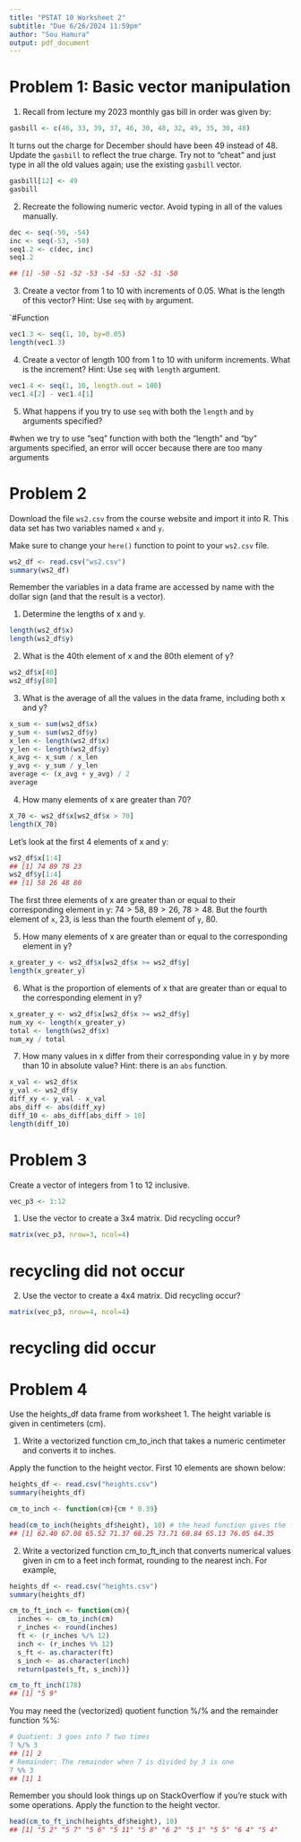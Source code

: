---
title: "PSTAT 10 Worksheet 2"
subtitle: "Due 6/26/2024 11:59pm"
author: "Sou Hamura"
output: pdf_document
---

# Problem 1: Basic vector manipulation

1. Recall from lecture my 2023 monthly gas bill in order was given by:

```{r}
gasbill <- c(46, 33, 39, 37, 46, 30, 48, 32, 49, 35, 30, 48)
```

It turns out the charge for December should have been 49 instead of 48. Update 
the ```gasbill``` to reflect the true charge. Try not to “cheat” and just type 
in all the old values again; use the existing ```gasbill``` vector.

```{r}
gasbill[12] <- 49
gasbill
```


2. Recreate the following numeric vector. Avoid typing in all of the values manually.

```{r, eval=FALSE}

dec <- seq(-50, -54)
inc <- seq(-53, -50)
seq1.2 <- c(dec, inc)
seq1.2

## [1] -50 -51 -52 -53 -54 -53 -52 -51 -50
```

3. Create a vector from 1 to 10 with increments of 0.05. What is the length of this vector? Hint: Use `seq` with `by` argument.

`#Function

```{r}
vec1.3 <- seq(1, 10, by=0.05)
length(vec1.3)
```

4. Create a vector of length 100 from 1 to 10 with uniform increments. What is the increment? Hint: Use `seq` with `length` argument.

```{r}
vec1.4 <- seq(1, 10, length.out = 100)
vec1.4[2] - vec1.4[1]
```

5. What happens if you try to use `seq` with both the `length` and `by` arguments specified?

#when we try to use "seq" function with both the "length" and "by" arguments specified, an error will occer because there are too many arguments

# Problem 2

Download the file `ws2.csv` from the course website and import it into R. This data set has two variables named `x` and `y`.

Make sure to change your `here()` function to point to your `ws2.csv` file.

```{r}
ws2_df <- read.csv("ws2.csv")
summary(ws2_df)
```

Remember the variables in a data frame are accessed by name with the dollar sign (and that the result is a vector).

1. Determine the lengths of x and y.

```{r}
length(ws2_df$x)
length(ws2_df$y)
```

2. What is the 40th element of x and the 80th element of y?
```{r}
ws2_df$x[40]
ws2_df$y[80]
```


3. What is the average of all the values in the data frame, including both x and y?
```{r}

x_sum <- sum(ws2_df$x)
y_sum <- sum(ws2_df$y)
x_len <- length(ws2_df$x)
y_len <- length(ws2_df$y)
x_avg <- x_sum / x_len
y_avg <- y_sum / y_len
average <- (x_avg + y_avg) / 2
average
```

4. How many elements of x are greater than 70?
```{r}
X_70 <- ws2_df$x[ws2_df$x > 70]
length(X_70)

```


Let’s look at the first 4 elements of x and y:

```{r}
ws2_df$x[1:4]
## [1] 74 89 78 23
ws2_df$y[1:4]
## [1] 58 26 48 80
```

The first three elements of x are greater than or equal to their corresponding 
element in y: $74 > 58$, $89 > 26$, $78 > 48$. But the fourth element of `x`, 
23, is less than the fourth element of `y`, 80.

5. How many elements of x are greater than or equal to the corresponding element in y?
```{r}
x_greater_y <- ws2_df$x[ws2_df$x >= ws2_df$y]
length(x_greater_y)

```
6. What is the proportion of elements of x that are greater than or equal to the corresponding element in
y?
```{r}
x_greater_y <- ws2_df$x[ws2_df$x >= ws2_df$y]
num_xy <- length(x_greater_y)
total <- length(ws2_df$x)
num_xy / total

```
7. How many values in x differ from their corresponding value in y by more than 10 in absolute value?
Hint: there is an `abs` function.

```{r}
x_val <- ws2_df$x
y_val <- ws2_df$y
diff_xy <- y_val - x_val 
abs_diff <- abs(diff_xy)
diff_10 <- abs_diff[abs_diff > 10]
length(diff_10)

```

# Problem 3

Create a vector of integers from 1 to 12 inclusive.
```{r}
vec_p3 <- 1:12
```

1. Use the vector to create a 3x4 matrix. Did recycling occur?

```{r}
matrix(vec_p3, nrow=3, ncol=4)

```
# recycling did not occur

2. Use the vector to create a 4x4 matrix. Did recycling occur?
```{r}
matrix(vec_p3, nrow=4, ncol=4)

```
# recycling did occur

# Problem 4

Use the heights_df data frame from worksheet 1. The height variable is given in centimeters (cm).

1. Write a vectorized function cm_to_inch that takes a numeric centimeter and converts it to inches.

Apply the function to the height vector. First 10 elements are shown below:

```{r}
heights_df <- read.csv("heights.csv")
summary(heights_df)
```

```{r}

cm_to_inch <- function(cm){cm * 0.39}

head(cm_to_inch(heights_df$height), 10) # the head function gives the first elements
## [1] 62.40 67.08 65.52 71.37 68.25 73.71 60.84 65.13 76.05 64.35
```

2. Write a vectorized function cm_to_ft_inch that converts numerical values given in cm to a feet inch format, rounding to the nearest inch.
For example,

```{r}
heights_df <- read.csv("heights.csv")
summary(heights_df)
```

```{r}

cm_to_ft_inch <- function(cm){
  inches <- cm_to_inch(cm)
  r_inches <- round(inches)
  ft <- (r_inches %/% 12)
  inch <- (r_inches %% 12)
  s_ft <- as.character(ft)
  s_inch <- as.character(inch)
  return(paste(s_ft, s_inch))}

cm_to_ft_inch(178)
## [1] "5 9"
```

You may need the (vectorized) quotient function %/% and the remainder function %%:

```{r}
# Quotient: 3 goes into 7 two times
7 %/% 3
## [1] 2
# Remainder: The remainder when 7 is divided by 3 is one
7 %% 3
## [1] 1
```

Remember you should look things up on StackOverflow if you’re stuck with some operations.
Apply the function to the height vector.

```{r}
head(cm_to_ft_inch(heights_df$height), 10)
## [1] "5 2" "5 7" "5 6" "5 11" "5 8" "6 2" "5 1" "5 5" "6 4" "5 4"
```